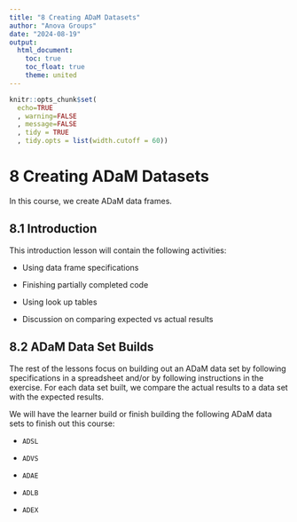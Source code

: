 ```yaml
---
title: "8 Creating ADaM Datasets"
author: "Anova Groups"
date: "2024-08-19"
output:
  html_document:
    toc: true
    toc_float: true
    theme: united
---
```


```r
knitr::opts_chunk$set(
  echo=TRUE
  , warning=FALSE
  , message=FALSE
  , tidy = TRUE
  , tidy.opts = list(width.cutoff = 60))

```

# **8 Creating ADaM Datasets**

In this course, we create ADaM data frames.

## **8.1 Introduction**

This introduction lesson will contain the following activities:

-   Using data frame specifications

-   Finishing partially completed code

-   Using look up tables

-   Discussion on comparing expected vs actual results

## **8.2 ADaM Data Set Builds**

The rest of the lessons focus on building out an ADaM data set by following specifications in a spreadsheet and/or by following instructions in the exercise. For each data set built, we compare the actual results to a data set with the expected results.

We will have the learner build or finish building the following ADaM data sets to finish out this course:

-   `ADSL`

-   `ADVS`

-   `ADAE`

-   `ADLB`

-   `ADEX`
